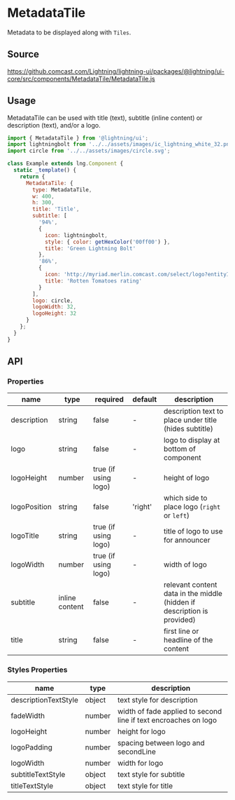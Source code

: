 
# MetadataTile

Metadata to be displayed along with `Tiles`.

## Source

https://github.comcast.com/Lightning/lightning-ui/packages/@lightning/ui-core/src/components/MetadataTile/MetadataTile.js

## Usage

MetadataTile can be used with title (text), subtitle (inline content) or description (text), and/or a logo.

```js
import { MetadataTile } from '@lightning/ui';
import lightningbolt from '../../assets/images/ic_lightning_white_32.png';
import circle from '../../assets/images/circle.svg';

class Example extends lng.Component {
  static _template() {
    return {
      MetadataTile: {
        type: MetadataTile,
        w: 400,
        h: 300,
        title: 'Title',
        subtitle: [
          '94%',
          {
            icon: lightningbolt,
            style: { color: getHexColor('00ff00') },
            title: 'Green Lightning Bolt'
          },
          '86%',
          {
            icon: 'http://myriad.merlin.comcast.com/select/logo?entityId=8527084350383982239&width=32&height=&ratio=1x1&trim=false',
            title: 'Rotten Tomatoes rating'
          }
        ],
        logo: circle,
        logoWidth: 32,
        logoHeight: 32
      }
    };
  }
}
```

<Canvas>
  <Story id="elements-metadatatile--basic" />
</Canvas>

## API

### Properties

| name         | type           | required             | default | description                                                             |
| ------------ | -------------- | -------------------- | ------- | ----------------------------------------------------------------------- |
| description  | string         | false                | -       | description text to place under title (hides subtitle)                  |
| logo         | string         | false                | -       | logo to display at bottom of component                                  |
| logoHeight   | number         | true (if using logo) | -       | height of logo                                                          |
| logoPosition | string         | false                | 'right' | which side to place logo (`right` or `left`)                            |
| logoTitle    | string         | true (if using logo) | -       | title of logo to use for announcer                                      |
| logoWidth    | number         | true (if using logo) | -       | width of logo                                                           |
| subtitle     | inline content | false                | -       | relevant content data in the middle (hidden if description is provided) |
| title        | string         | false                | -       | first line or headline of the content                                   |

### Styles Properties

| name                      | type   | description                                                     |
| ------------------------- | ------ | --------------------------------------------------------------- |
| descriptionTextStyle      | object | text style for description                                      |
| fadeWidth                 | number | width of fade applied to second line if text encroaches on logo |
| logoHeight                | number | height for logo                                                 |
| logoPadding               | number | spacing between logo and secondLine                             |
| logoWidth                 | number | width for logo                                                  |
| subtitleTextStyle         | object | text style for subtitle                                         |
| titleTextStyle            | object | text style for title                                            |
